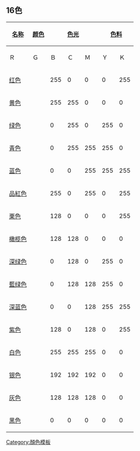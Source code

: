 <noinclude>
==16色==
</noinclude>

{|class="wikitable" style="font-family:Monospace;text-align:center;"
|-
!rowspan=2|[[颜色|名称]]!!rowspan=2|[[颜色]]!!colspan=3|[[RGB|色光]]!!colspan=4|[[CMYK|色料]]!!colspan=3|[[HSV色彩属性模式|色相]]!!rowspan=2|[[十六进制|十六进制码]]!!rowspan=2|[[MS-DOS]]
|-
!Ｒ!!Ｇ!!Ｂ!!Ｃ!!Ｍ!!Ｙ!!Ｋ!!角度!!飽和!!明度
|-
|[[红色]]||bgcolor="#ff0000"| ||255||0||0||0||255||255||0||0°||100%||100%||#FF0000||12
|-
|[[黄色]]||bgcolor="#ffff00"| ||255||255||0||0||0||255||0||60°||100%||100%||#FFFF00||14
|-
|[[绿色]]||bgcolor="#00ff00"| ||0||255||0||255||0||255||0||120°||100%||100%||#00FF00||10
|-
|[[青色]]||bgcolor="#00ffff"| ||0||255||255||255||0||0||0||180°||100%||100%||#00FFFF||11
|-
|[[蓝色]]||bgcolor="#0000ff"| ||0||0||255||255||255||0||0||240°||100%||100%||#0000FF||9
|-
|[[品紅色]]||bgcolor="#ff00ff"| ||255||0||255||0||255||0||0||300°||100%||100%||#FF00FF||13
|-
|[[栗色]]||bgcolor="#800000"| ||128||0||0||0||255||255||127||0°||100%||50%||#800000||4
|-
|[[橄榄色]]||bgcolor="#808000"| ||128||128||0||0||0||255||127||60°||100%||50%||#808000||6
|-
|[[深绿色]]||bgcolor="#008000"| ||0||128||0||255||0||255||127||120°||100%||50%||#008000||2
|-
|[[藍绿色]]||bgcolor="#008080"| ||0||128||128||255||0||0||127||180°||100%||50%||#008080||3
|-
|[[深蓝色]]||bgcolor="#000080"| ||0||0||128||255||255||0||127||240°||100%||50%||#000080||1
|-
|[[紫色]]||bgcolor="#800080"| ||128||0||128||0||255||0||127||300°||100%||50%||#800080||5
|-
|[[白色]]||bgcolor="#ffffff"| ||255||255||255||0||0||0||0||0°||0%||100%||#FFFFFF||15
|-
|[[银色]]||bgcolor="#c0c0c0"| ||192||192||192||0||0||0||63||0°||0%||75%||#C0C0C0||7
|-
|[[灰色]]||bgcolor="#808080"| ||128||128||128||0||0||0||127||0°||0%||50%||#808080||8
|-
|[[黑色]]||bgcolor="#000000"| ||0||0||0||0||0||0||255||0°||0%||0%||#000000||0
|}

<noinclude>
[[Category:顏色模板]]
</noinclude>